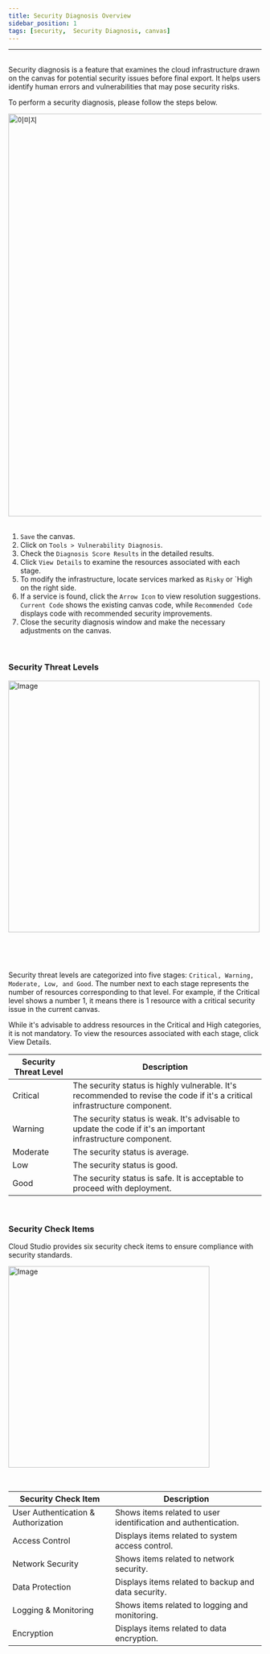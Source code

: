 ```yaml
---
title: Security Diagnosis Overview
sidebar_position: 1
tags: [security,  Security Diagnosis, canvas]
---
```



<hr />
<br />
Security diagnosis is a feature that examines the cloud infrastructure drawn on the canvas 
for potential security issues before final export. 
It helps users identify human errors and vulnerabilities that may pose security risks.

To perform a security diagnosis, please follow the steps below.

<div className={styles.imgWrap}>
    <img src={security01} width="800px" alt="이미지" />
</div>

<br />

1. `Save` the canvas.
2. Click on `Tools > Vulnerability Diagnosis`.
3. Check the `Diagnosis Score Results` in the detailed results.
4. Click `View Details` to examine the resources associated with each stage.
5. To modify the infrastructure, locate services marked as `Risky` or `High on the right side.
6. If a service is found, click the `Arrow Icon` to view resolution suggestions. `Current Code` shows the existing canvas code, 
while `Recommended Code` displays code with recommended security improvements.
7. Close the security diagnosis window and make the necessary adjustments on the canvas.

<br />

### Security Threat Levels

<div className={styles.imgWrap}>
    <img src={security02} width="500px" alt="Image" />
</div>
<p>&nbsp;</p>
<br />

Security threat levels are categorized into five stages: `Critical, Warning, Moderate, Low, and Good`. 
The number next to each stage represents the number of resources corresponding to that level. For example, 
if the Critical level shows a number 1, it means there is 1 resource with a critical security issue in the current canvas.

While it's advisable to address resources in the Critical and High categories, it is not mandatory. 
To view the resources associated with each stage, click View Details.

| Security Threat Level | Description                                                                        |
| -------------- | --------------------------------------------------------------------------- |
| Critical           | The security status is highly vulnerable. It's recommended to revise the code if it's a critical infrastructure component. |
| Warning           | The security status is weak. It's advisable to update the code if it's an important infrastructure component.    |
| Moderate           | The security status is average.                                                   |
| Low           | The security status is good.                                                   |
| Good           | The security status is safe. It is acceptable to proceed with deployment.                    |

<br />

### Security Check Items

Cloud Studio provides six security check items to ensure compliance with security standards.

<div className={styles.imgWrap}>
    <img src={security03} width="400px" alt="Image" />
</div>

<p>&nbsp;</p>

| Security Check Item	      | Description                                          |
| ------------------- | --------------------------------------------- |
| User Authentication & Authorization | Shows items related to user identification and authentication.|
| Access Control            | Displays items related to system access control.    |
| Network Security      | Shows items related to network security.     |
| Data Protection    | Displays items related to backup and data security. |
| Logging & Monitoring     | Shows items related to logging and monitoring.  |
| Encryption              | Displays items related to data encryption.     |
